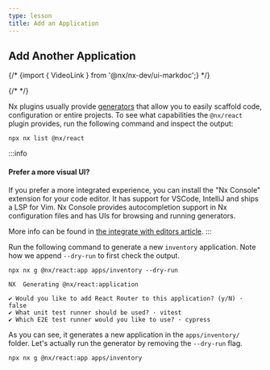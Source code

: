 ```yaml
---
type: lesson
title: Add an Application
---
```


## Add Another Application

{/* {import { VideoLink } from '@nx/nx-dev/ui-markdoc';} */}

{/* <VideoLink link="https://youtu.be/gc4N7kxiA50?t=259"></VideoLink> */}

Nx plugins usually provide [generators](/features/generate-code) that allow you to easily scaffold code, configuration or entire projects. To see what capabilities the `@nx/react` plugin provides, run the following command and inspect the output:

```shell
npx nx list @nx/react
```

:::info

#### Prefer a more visual UI?

If you prefer a more integrated experience, you can install the "Nx Console" extension for your code editor. It has support for VSCode, IntelliJ and ships a LSP for Vim. Nx Console provides autocompletion support in Nx configuration files and has UIs for browsing and running generators.

More info can be found in [the integrate with editors article](/getting-started/editor-setup).
:::

Run the following command to generate a new `inventory` application. Note how we append `--dry-run` to first check the output.

```shell
npx nx g @nx/react:app apps/inventory --dry-run
```

```
NX  Generating @nx/react:application

✔ Would you like to add React Router to this application? (y/N) · false
✔ What unit test runner should be used? · vitest
✔ Which E2E test runner would you like to use? · cypress
```

As you can see, it generates a new application in the `apps/inventory/` folder. Let's actually run the generator by removing the `--dry-run` flag.

```shell
npx nx g @nx/react:app apps/inventory
```
